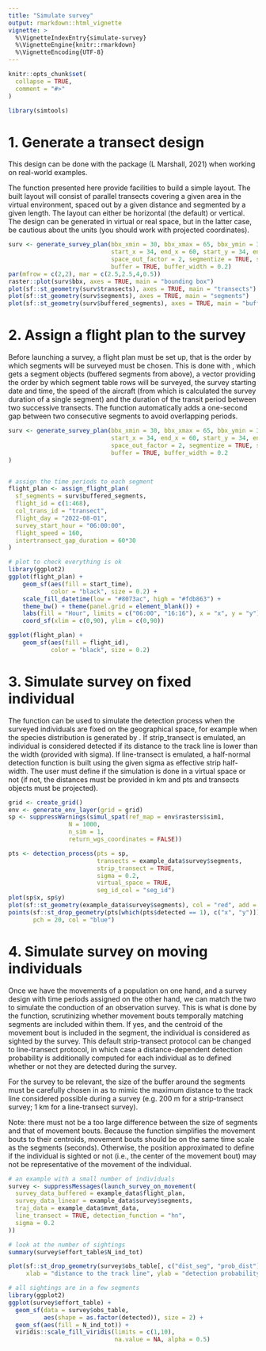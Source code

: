 ```yaml
---
title: "Simulate survey"
output: rmarkdown::html_vignette
vignette: >
  %\VignetteIndexEntry{simulate-survey}
  %\VignetteEngine{knitr::rmarkdown}
  %\VignetteEncoding{UTF-8}
---
```


```r
knitr::opts_chunk$set(
  collapse = TRUE,
  comment = "#>"
)
```

```r
library(simtools)
```

<!-- WARNING - This vignette is generated by {fusen} from dev/flat_simulate_survey.Rmd: do not edit by hand -->

    

  

    

  




# 1. Generate a transect design

This design can be done with the \pkg{dssd} package (L Marshall, 2021) when working on real-world examples. 

The \code{\link{generate_survey_plan}} function presented here provide facilities to build a simple layout. The built layout will consist of parallel transects covering a given area in the virtual environment, spaced out by a given distance and segmented by a given length. The layout can either be horizontal (the default) or vertical. The design can be generated in virtual or real space, but in the latter case, be cautious about the units (you should work with projected coordinates). 



```r
surv <- generate_survey_plan(bbx_xmin = 30, bbx_xmax = 65, bbx_ymin = 30, bbx_ymax = 65,
                             start_x = 34, end_x = 60, start_y = 34, end_y = 68,
                             space_out_factor = 2, segmentize = TRUE, seg_length = 1,
                             buffer = TRUE, buffer_width = 0.2)
par(mfrow = c(2,2), mar = c(2.5,2.5,4,0.5))
raster::plot(surv$bbx, axes = TRUE, main = "bounding box")
plot(sf::st_geometry(surv$transects), axes = TRUE, main = "transects")
plot(sf::st_geometry(surv$segments), axes = TRUE, main = "segments")
plot(sf::st_geometry(surv$buffered_segments), axes = TRUE, main = "buffered seg")
```

# 2. Assign a flight plan to the survey

Before launching a survey, a flight plan must be set up, that is the order by which segments will be surveyed must be chosen. This is done with \code{\link{assign_flight_plan}}, which gets a segment objects (buffered segments from above), a vector providing the order by which segment table rows will be surveyed, the survey starting date and time, the speed of the aircraft (from which is calculated the survey duration of a single segment) and the duration of the transit period between two successive transects. The function automatically adds a one-second gap between two consecutive segments to avoid overlapping periods. 


```r
surv <- generate_survey_plan(bbx_xmin = 30, bbx_xmax = 65, bbx_ymin = 30, bbx_ymax = 65,
                             start_x = 34, end_x = 60, start_y = 34, end_y = 68,
                             space_out_factor = 2, segmentize = TRUE, seg_length = 1,
                             buffer = TRUE, buffer_width = 0.2
)


# assign the time periods to each segment
flight_plan <- assign_flight_plan(
  sf_segments = surv$buffered_segments,
  flight_id = c(1:468),
  col_trans_id = "transect",
  flight_day = "2022-08-01",
  survey_start_hour = "06:00:00",
  flight_speed = 160,
  intertransect_gap_duration = 60*30
)

# plot to check everything is ok
library(ggplot2)
ggplot(flight_plan) +
    geom_sf(aes(fill = start_time),
            color = "black", size = 0.2) +
    scale_fill_datetime(low = "#8073ac", high = "#fdb863") +
    theme_bw() + theme(panel.grid = element_blank()) +
    labs(fill = "Hour", limits = c("06:00", "16:16"), x = "x", y = "y")+
    coord_sf(xlim = c(0,90), ylim = c(0,90))

ggplot(flight_plan) +
    geom_sf(aes(fill = flight_id),
            color = "black", size = 0.2)
```

# 3. Simulate survey on fixed individual

The \code{\link{detection_process}} function can be used to simulate the detection process when the surveyed individuals are fixed on the geographical space, for example when the species distribution is generated by \code{\link{simul_spat}}. If strip_transect is emulated, an individual is considered detected if its distance to the track line is lower than the width (provided with sigma). If line-transect is emulated, a half-normal detection function is built using the given sigma as effective strip half-width. The user must define if the simulation is done in a virtual space or not (if not, the distances must be provided in km and pts and transects objects must be projected).  



```r
grid <- create_grid()
env <- generate_env_layer(grid = grid)
sp <- suppressWarnings(simul_spat(ref_map = env$rasters$sim1,
                 N = 1000, 
                 n_sim = 1, 
                 return_wgs_coordinates = FALSE))

pts <- detection_process(pts = sp, 
                         transects = example_data$survey$segments, 
                         strip_transect = TRUE, 
                         sigma = 0.2, 
                         virtual_space = TRUE,
                         seg_id_col = "seg_id")
plot(sp$x, sp$y)
plot(sf::st_geometry(example_data$survey$segments), col = "red", add = TRUE)
points(sf::st_drop_geometry(pts[which(pts$detected == 1), c("x", "y")]), 
       pch = 20, col = "blue")
```

# 4. Simulate survey on moving individuals

Once we have the movements of a population on one hand, and a survey design with time periods assigned on the other hand, we can match the two to simulate the conduction of an observation survey. This is what is done by the \code{\link{launch_survey_on_movement}} function, scrutinizing whether movement bouts temporally matching segments are included within them. If yes, and the centroid of the movement bout is included in the segment, the individual is considered as sighted by the survey. 
This default strip-transect protocol can be changed to line-transect protocol, in which case a distance-dependent detection probability is additionally computed for each individual as to defined whether or not they are detected during the survey. 

For the survey to be relevant, the size of the buffer around the segments must be carefully chosen in \code{\link{generate_survey_plan}} as to mimic the maximum distance to the track line considered possible during a survey (e.g. 200 m for a strip-transect survey; 1 km for a line-transect survey). 

Note: there must not be a too large difference between the size of segments and that of movement bouts. Because the function simplifies the movement bouts to their centroids, movement bouts should be on the same time scale as the segments (seconds). Otherwise, the position approximated to define if the individual is sighted or not (i.e., the center of the movement bout) may not be representative of the movement of the individual. 



```r
# an example with a small number of individuals
survey <- suppressMessages(launch_survey_on_movement(
  survey_data_buffered = example_data$flight_plan,
  survey_data_linear = example_data$survey$segments,
  traj_data = example_data$mvmt_data,
  line_transect = TRUE, detection_function = "hn",
  sigma = 0.2
))

# look at the number of sightings
summary(survey$effort_table$N_ind_tot)

plot(sf::st_drop_geometry(survey$obs_table[, c("dist_seg", "prob_dist")]), 
     xlab = "distance to the track line", ylab = "detection probability")

# all sightings are in a few segments
library(ggplot2)
ggplot(survey$effort_table) +
  geom_sf(data = survey$obs_table, 
          aes(shape = as.factor(detected)), size = 2) +
  geom_sf(aes(fill = N_ind_tot)) + 
  viridis::scale_fill_viridis(limits = c(1,10), 
                              na.value = NA, alpha = 0.5)

```

